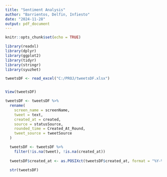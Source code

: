 ```yaml
---
title: "Sentiment Analysis"
author: "Barrientos, Delfin, Infiesto"
date: "2024-11-28"
output: pdf_document
---
```


```r
knitr::opts_chunk$set(echo = TRUE)
```

```r
library(readxl)
library(dplyr)
library(ggplot2)
library(tidyr)
library(stringr)
library(syuzhet)

tweetsDF <- read_excel("C:/PROJ/tweetsDF.xlsx")


View(tweetsDF)

tweetsDF <- tweetsDF %>% 
  rename(
    screen_name = screenName,
    tweet = text,
    created_at = created,
    source = statusSource,
    rounded_time = Created_At_Round,
    tweet_source = tweetSource
  )

  tweetsDF <- tweetsDF %>%
    filter(!is.na(tweet), !is.na(created_at))
  
  tweetsDF$created_at <- as.POSIXct(tweetsDF$created_at, format = "%Y-%m-%d %H:%M:%S")

  str(tweetsDF)

```


